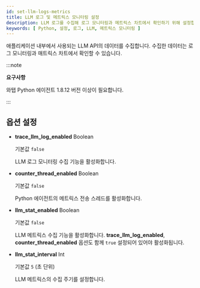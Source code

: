 ```yaml
---
id: set-llm-logs-metrics
title: LLM 로그 및 메트릭스 모니터링 설정
description: LLM 로그를 수집해 로그 모니터링과 메트릭스 차트에서 확인하기 위해 설정합니다.
keywords: [ Python, 설정, 로그, LLM, 메트릭스 모니터링 ]
---
```


애플리케이션 내부에서 사용되는 LLM API의 데이터를 수집합니다. 수집한 데이터는 로그 모니터링과 매트릭스 차트에서 확인할 수 있습니다. 

:::note

**요구사항**

와탭 Python 에이전트 1.8.12 버전 이상이 필요합니다.

:::

## 옵션 설정

- **trace_llm_log_enabled** <span class='type'>Boolean</span>

    기본값 `false`

    LLM 로그 모니터링 수집 기능을 활성화합니다.

- **counter_thread_enabled** <span class='type'>Boolean</span>

    기본값 `false`

    Python 에이전트의 메트릭스 전송 스레드를 활성화합니다.

- **llm_stat_enabled** <span class='type'>Boolean</span>

    기본값 `false`

    LLM 메트릭스 수집 기능을 활성화합니다. **trace_llm_log_enabled**, **counter_thread_enabled** 옵션도 함께 `true` 설정되어 있어야 활성화됩니다.

- **llm_stat_interval** <span class='type'>Int</span>

    기본값 `5` (초 단위)

    LLM 메트릭스의 수집 주기를 설정합니다.
